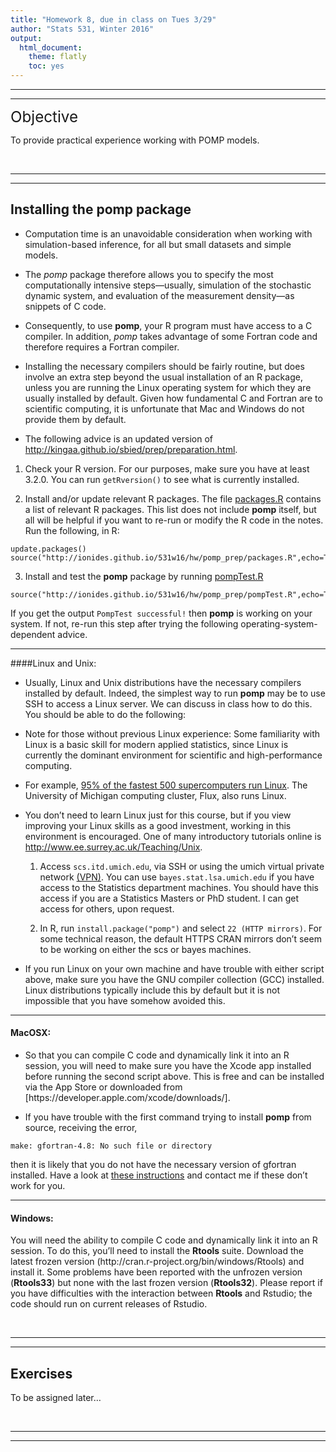 ```yaml
---
title: "Homework 8, due in class on Tues 3/29"
author: "Stats 531, Winter 2016"
output:
  html_document:
    theme: flatly
    toc: yes
---
```


\newcommand\prob{\mathbb{P}}
\newcommand\E{\mathbb{E}}
\newcommand\var{\mathrm{Var}}
\newcommand\cov{\mathrm{Cov}}

--------

-------

<big><big><big>Objective</big></big></big>

To provide practical experience working with POMP models. 

<br>

-------

------

## Installing the **pomp** package

* Computation time is an unavoidable consideration when working with simulation-based inference, for all but small datasets and simple models. 

* The *pomp* package therefore allows you to specify the most computationally intensive steps---usually, simulation of the stochastic dynamic system, and evaluation of the measurement density---as snippets of C code. 

* Consequently, to use **pomp**, your R program must have access to a C compiler. In addition, *pomp* takes advantage of some Fortran code and therefore requires a Fortran compiler. 

* Installing the necessary compilers should be fairly routine, but does involve an extra step beyond the usual installation of an R package, unless you are running the Linux operating system for which they are usually installed by default. Given how fundamental C and Fortran are to scientific computing, it is unfortunate that Mac and Windows do not provide them by default.

* The following advice is an updated version of [http://kingaa.github.io/sbied/prep/preparation.html](http://kingaa.github.io/sbied/prep/preparation.html).

1. Check your R version. For our purposes, make sure you have at least 3.2.0. You can run `getRversion()` to see what is currently installed.

2. Install and/or update relevant R packages. The file [packages.R](pomp_prep/packages.R) contains a list of relevant R packages. This list does not include **pomp** itself, but all will be helpful if you want to re-run or modify the R code in the notes. Run the following, in R:
```
update.packages()
source("http://ionides.github.io/531w16/hw/pomp_prep/packages.R",echo=TRUE)
```

3. Install and test the **pomp** package by running [pompTest.R](pomp_prep/pompTest.R)
```
source("http://ionides.github.io/531w16/hw/pomp_prep/pompTest.R",echo=TRUE)
```
If you get the output `PompTest successful!` then **pomp** is working on your system. If not, re-run this step after trying the following operating-system-dependent advice.

-------

####Linux and Unix: 

* Usually, Linux and Unix distributions have the necessary compilers installed by default. Indeed, the simplest way to run **pomp** may be to use SSH to access a Linux server. We can discuss in class how to do this. You should be able to do the following:

* Note for those without previous Linux experience: Some familiarity with Linux is a basic skill for modern applied statistics, since Linux is currently the dominant environment for scientific and high-performance computing. 

* For example, [95% of the fastest 500 supercomputers run Linux](https://en.wikipedia.org/wiki/Linux_adoption#Supercomputers). The University of Michigan computing cluster, Flux, also runs Linux. 

* You don't need to learn Linux just for this course, but if you view improving your Linux skills as a good investment, working in this environment is encouraged. One of many introductory tutorials online is [http://www.ee.surrey.ac.uk/Teaching/Unix](http://www.ee.surrey.ac.uk/Teaching/Unix).

    1. Access `scs.itd.umich.edu`, via SSH or using the umich virtual private network [(VPN)](http://www.itcom.itd.umich.edu/vpn/). You can use `bayes.stat.lsa.umich.edu` if you have access to the Statistics department machines. You should have this access if you are a Statistics Masters or PhD student. I can get access for others, upon request. 

    2. In R, run `install.package("pomp")` and select `22 (HTTP mirrors)`. For some technical reason, the default HTTPS CRAN mirrors don't seem to be working on either the scs or bayes machines.

* If you run Linux on your own machine and have trouble with either script above, make sure you have the GNU compiler collection (GCC) installed. Linux distributions typically include this by default but it is not impossible that you have somehow avoided this.


--------

#### MacOSX:

* So that you can compile C code and dynamically link it into an R session, you will need to make sure you have the Xcode app installed before running the second script above.  This is free and can be installed via the App Store or downloaded from [https://developer.apple.com/xcode/downloads/].

* If you have trouble with the first command trying to install **pomp** from source, receiving the error,
```
make: gfortran-4.8: No such file or directory
```
then it is likely that you do not have the necessary version of gfortran installed.  Have a look at [these instructions](./pomp_prep/mac-fortran.html) and contact me if these don’t work for you.

-------


#### Windows:

You will need the ability to compile C code and dynamically link it into an R session.  To do this, you’ll need to install the **Rtools** suite.  Download the latest frozen version (http://cran.r-project.org/bin/windows/Rtools) and install it.  Some problems have been reported with the unfrozen version (**Rtools33**) but none with the last frozen version (**Rtools32**). Please report if you have difficulties with the interaction between **Rtools** and Rstudio; the code should run on current releases of Rstudio.

<br>

------

------

## Exercises

To be assigned later...

<br>

-------

------